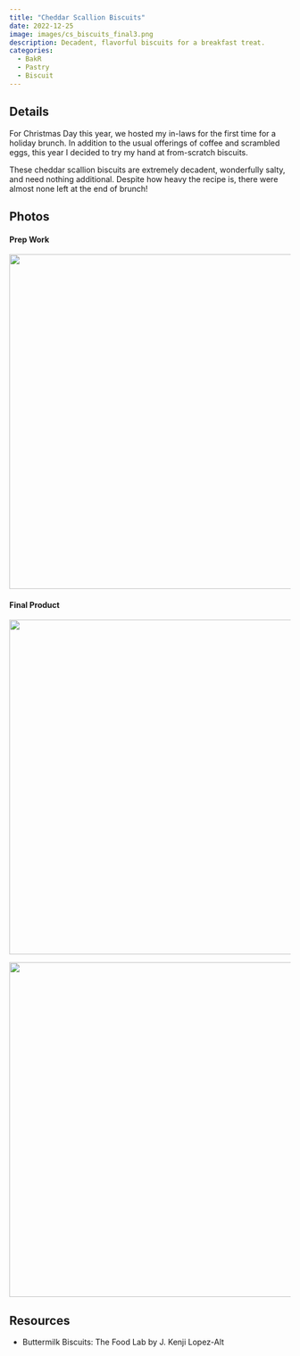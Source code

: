 ```yaml
---
title: "Cheddar Scallion Biscuits"
date: 2022-12-25
image: images/cs_biscuits_final3.png
description: Decadent, flavorful biscuits for a breakfast treat.
categories:
  - BakR
  - Pastry
  - Biscuit
---
```


## Details

For Christmas Day this year, we hosted my in-laws for the first time for a holiday brunch. In addition to the usual offerings of coffee and scrambled eggs, this year I decided to try my hand at from-scratch biscuits. 

These cheddar scallion biscuits are extremely decadent, wonderfully salty, and need nothing additional. Despite how heavy the recipe is, there were almost none left at the end of brunch!

## Photos

#### Prep Work

![](images/cs_biscuits_prep.png){fig-align="center" width="600"}

#### Final Product

![](images/cs_biscuits_final1.png){fig-align="center" width="600"}

![](images/cs_biscuits_final2.png){fig-align="center" width="600"}

## Resources

- Buttermilk Biscuits: The Food Lab by J. Kenji Lopez-Alt
